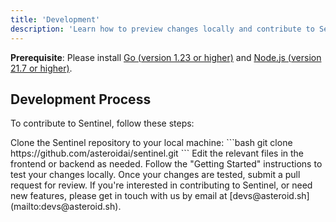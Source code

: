```yaml
---
title: 'Development'
description: 'Learn how to preview changes locally and contribute to Sentinel'
---
```


<Info>

**Prerequisite**: Please install [Go (version 1.23 or higher)](https://golang.org/dl/) and [Node.js (version 21.7 or higher)](https://nodejs.org/en/download/).

</Info>

## Development Process

To contribute to Sentinel, follow these steps:

<Steps>
  <Step title="Clone the repository">
    Clone the Sentinel repository to your local machine:
    ```bash
    git clone https://github.com/asteroidai/sentinel.git
    ```
  </Step>
  <Step title="Make changes">
    Edit the relevant files in the frontend or backend as needed.
  </Step>
  <Step title="Test changes locally">
    Follow the "Getting Started" instructions to test your changes locally.
  </Step>
  <Step title="Submit a pull request">
    Once your changes are tested, submit a pull request for review.
  </Step>
</Steps>

<Card title="Learn More" icon="book-open">
  If you're interested in contributing to Sentinel, or need new features, please get in touch with us by email at [devs@asteroid.sh](mailto:devs@asteroid.sh).
</Card>
